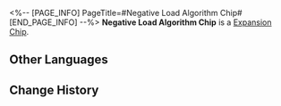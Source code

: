 <%-- [PAGE_INFO]
PageTitle=#Negative Load Algorithm Chip#
[END_PAGE_INFO] --%>
{{Item Infobox
|id          = 250231
|image       = Item Negative Load Algorithm Chip.png
|type        = Expansion Chip
|invCategory = 
|rarity      = 3
|effect      = Increases DMG dealt based on the number of debuffs on the wearer.
|description = A game item in Aetherium Wars. Aether Spirits will gain a special enhanced ability after equipping it.
}}
'''Negative Load Algorithm Chip''' is a [[Expansion Chip]].

==Other Languages==
{{Other Languages
|en   = Negative Load Algorithm Chip
|zhs  = 负载算法芯片
|zht  = 負載演算晶片
|ja   = チップ「負荷アルゴリズム」
|ko   = 부하 알고리즘 칩
|es   = Chip de algoritmo de carga negativa
|fr   = Puce d'algorithme de charge négative
|ru   = Чип алгоритма отрицательной нагрузки
|th   = ชิปอัลกอริทึมเชิงลบ
|vi   = Chip Cách Tính Phụ Tải
|de   = Chip: Negativladungs-Algorithmus
|id   = Negative Load Algorithm Chip
|pt   = Chip de Algoritmo de Carga Negativa
}}

==Change History==
{{Change History|2.0}}